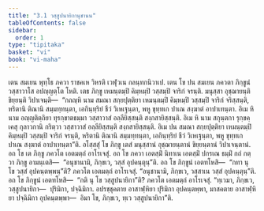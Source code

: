 ```yaml
---
title: "3.1 วสฺสูปนายิกานุชานน"
tableOfContents: false
sidebar:
  order: 1
type: "tipitaka"
basket: "vi"
book: "vi-maha"
---
```



<DynamicBreadcrumb />

<Division number="184" book="vi-maha">

<Paragraph number="818" book="vi-maha">
เตน สมเยน พุทฺโธ ภควา ราชคเห วิหรติ เวฬุวเน กลนฺทกนิวาเป. เตน โข ปน สมเยน ภควตา ภิกฺขูนํ วสฺสาวาโส อปญฺญตฺโต โหติ. เตธ ภิกฺขู เหมนฺตมฺปิ คิมฺหมฺปิ วสฺสมฺปิ จาริกํ จรนฺติ. มนุสฺสา อุชฺฌายนฺติ ขิยฺยนฺติ วิปาเจนฺติ—  “กถญฺหิ นาม สมณา สกฺยปุตฺติยา เหมนฺตมฺปิ คิมฺหมฺปิ วสฺสมฺปิ จาริกํ จริสฺสนฺติ, หริตานิ ติณานิ สมฺมทฺทนฺตา, เอกินฺทฺริยํ ชีวํ วิเหเฐนฺตา, พหู ขุทฺทเก ปาเณ สงฺฆาตํ อาปาเทนฺตา. อิเม หิ นาม อญฺญติตฺถิยา ทุรกฺขาตธมฺมา วสฺสาวาสํ อลฺลียิสฺสนฺติ สงฺกสายิสฺสนฺติ. อิเม หิ นาม สกุนฺตกา รุกฺขคฺเคสุ กุลาวกานิ กริตฺวา วสฺสาวาสํ อลฺลียิสฺสนฺติ สงฺกสายิสฺสนฺติ. อิเม ปน สมณา สกฺยปุตฺติยา เหมนฺตมฺปิ คิมฺหมฺปิ วสฺสมฺปิ จาริกํ จรนฺติ, หริตานิ ติณานิ สมฺมทฺทนฺตา, เอกินฺทฺริยํ ชีวํ วิเหเฐนฺตา, พหู ขุทฺทเก ปาเณ สงฺฆาตํ อาปาเทนฺตา”ติ.
</Paragraph>

<Paragraph number="819" book="vi-maha">
อโสฺสสุํ โข ภิกฺขู เตสํ มนุสฺสานํ อุชฺฌายนฺตานํ ขิยฺยนฺตานํ วิปาเจนฺตานํ. อถ โข เต ภิกฺขู ภควโต เอตมตฺถํ อาโรเจสุํ. อถ โข ภควา เอตสฺมิํ นิทาเน เอตสฺมิํ ปกรเณ ธมฺมิํ กถํ กตฺวา ภิกฺขู อามนฺเตสิ—  “อนุชานามิ, ภิกฺขเว, วสฺสํ อุปคนฺตุนฺ”ติ. อถ โข ภิกฺขูนํ เอตทโหสิ—  “กทา นุ โข วสฺสํ อุปคนฺตพฺพนฺ”ติ? ภควโต เอตมตฺถํ อาโรเจสุํ. “อนุชานามิ, ภิกฺขเว, วสฺสาเน วสฺสํ อุปคนฺตุนฺ”ติ.
</Paragraph>

<Paragraph number="820" book="vi-maha">
อถ โข ภิกฺขูนํ เอตทโหสิ—  “กติ นุ โข วสฺสูปนายิกา”ติ? ภควโต เอตมตฺถํ อาโรเจสุํ. “ทฺเวมา, ภิกฺขเว, วสฺสูปนายิกา—  ปุริมิกา, ปจฺฉิมิกา. อปรชฺชุคตาย อาสาฬฺหิยา ปุริมิกา อุปคนฺตพฺพา, มาสคตาย อาสาฬฺหิยา ปจฺฉิมิกา อุปคนฺตพฺพา—  อิมา โข, ภิกฺขเว, ทฺเว วสฺสูปนายิกา”ติ.
</Paragraph>
</Division>